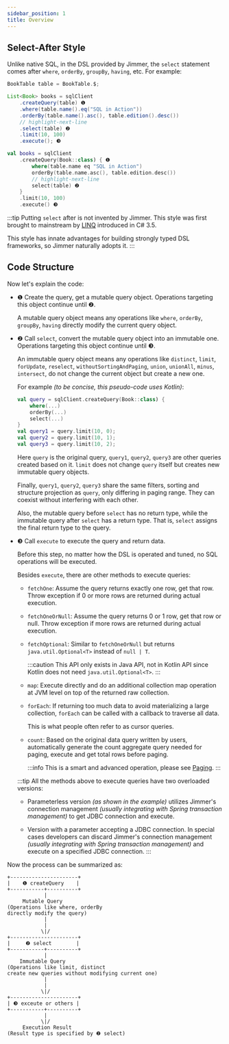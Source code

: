 ```yaml
---
sidebar_position: 1
title: Overview
---
```



## Select-After Style

Unlike native SQL, in the DSL provided by Jimmer, the `select` statement comes after `where`, `orderBy`, `groupBy`, `having`, etc. For example:

<Tabs groupId="language">
<TabItem value="java" label="Java">

```java
BookTable table = BookTable.$;

List<Book> books = sqlClient
    .createQuery(table) ❶
    .where(table.name().eq("SQL in Action"))
    .orderBy(table.name().asc(), table.edition().desc())
    // highlight-next-line  
    .select(table) ❷
    .limit(10, 100)
    .execute(); ❸
```

</TabItem>
<TabItem value="kotlin" label="Kotlin">

```kotlin
val books = sqlClient
    .createQuery(Book::class) { ❶
        where(table.name eq "SQL in Action")
        orderBy(table.name.asc(), table.edition.desc())
        // highlight-next-line
        select(table) ❷
    }
    .limit(10, 100)
    .execute() ❸
```

</TabItem>
</Tabs>

:::tip
Putting `select` after is not invented by Jimmer. This style was first brought to mainstream by [LINQ](https://learn.microsoft.com/en-us/dotnet/csharp/programming-guide/concepts/linq/) introduced in C# 3.5.  

This style has innate advantages for building strongly typed DSL frameworks, so Jimmer naturally adopts it.
:::

## Code Structure

Now let's explain the code:

-   ❶ Create the query, get a mutable query object. Operations targeting this object continue until ❷.

    A mutable query object means any operations like `where`, `orderBy`, `groupBy`, `having` directly modify the current query object. 

-   ❷ Call `select`, convert the mutable query object into an immutable one. Operations targeting this object continue until ❸.

    An immutable query object means any operations like `distinct`, `limit`, `forUpdate`, `reselect`, `withoutSortingAndPaging`, `union`, `unionAll`, `minus`, `intersect`, do not change the current object but create a new one.

    For example *(to be concise, this pseudo-code uses Kotlin)*:
    ```kotlin
    val query = sqlClient.createQuery(Book::class) {
        where(...)
        orderBy(...)
        select(...)
    }
    val query1 = query.limit(10, 0); 
    val query2 = query.limit(10, 1);
    val query3 = query.limit(10, 2);
    ```
    Here `query` is the original query, `query1`, `query2`, `query3` are other queries created based on it. `limit` does not change `query` itself but creates new immutable query objects. 
    
    Finally, `query1`, `query2`, `query3` share the same filters, sorting and structure projection as `query`, only differing in paging range. They can coexist without interfering with each other.

    Also, the mutable query before `select` has no return type, while the immutable query after `select` has a return type. That is, `select` assigns the final return type to the query.

-   ❸ Call `execute` to execute the query and return data.  

    Before this step, no matter how the DSL is operated and tuned, no SQL operations will be executed.

    Besides `execute`, there are other methods to execute queries:

    -   `fetchOne`: Assume the query returns exactly one row, get that row. Throw exception if 0 or more rows are returned during actual execution.

    -   `fetchOneOrNull`: Assume the query returns 0 or 1 row, get that row or null. Throw exception if more rows are returned during actual execution.

    -   `fetchOptional`: Similar to `fetchOneOrNull` but returns `java.util.Optional<T>` instead of `null | T`.

        :::caution
        This API only exists in Java API, not in Kotlin API since Kotlin does not need `java.util.Optional<T>`.
        :::

    -   `map`: Execute directly and do an additional collection map operation at JVM level on top of the returned raw collection.

    -   `forEach`: If returning too much data to avoid materializing a large collection, `forEach` can be called with a callback to traverse all data.

        This is what people often refer to as cursor queries.

    -   `count`: Based on the original data query written by users, automatically generate the count aggregate query needed for paging, execute and get total rows before paging.  

        :::info
        This is a smart and advanced operation, please see [Paging](./paging).
        :::
    
    :::tip
    All the methods above to execute queries have two overloaded versions:

    -   Parameterless version *(as shown in the example)* utilizes Jimmer's connection management *(usually integrating with Spring transaction management)* to get JDBC connection and execute.

    -   Version with a parameter accepting a JDBC connection. In special cases developers can discard Jimmer's connection management *(usually integrating with Spring transaction management)* and execute on a specified JDBC connection.
    :::

Now the process can be summarized as:

```
+----------------------+ 
|    ❶ createQuery    |
+-----------+----------+
            |
     Mutable Query
(Operations like where, orderBy
directly modify the query) 
            |
            |
           \|/
+----------------------+
|     ❷ select        |
+-----------+----------+
            |
    Immutable Query 
(Operations like limit, distinct
create new queries without modifying current one)
            |
            |
           \|/
+----------------------+
| ❸ exceute or others |
+-----------+----------+
            |
           \|/
     Execution Result
(Result type is specified by ❷ select)
```
